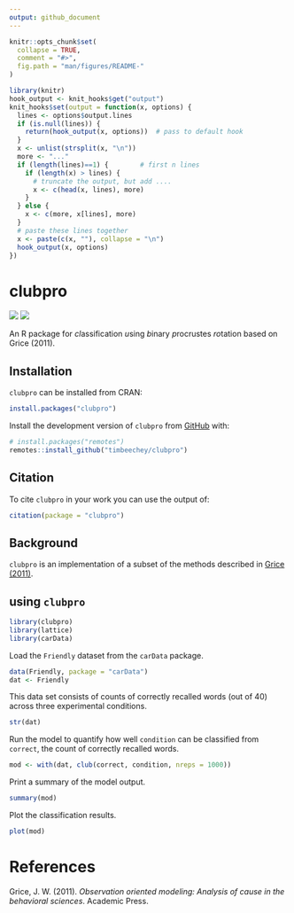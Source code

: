 ```yaml
---
output: github_document
---
```


<!-- README.md is generated from README.Rmd. Please edit that file -->

```r
knitr::opts_chunk$set(
  collapse = TRUE,
  comment = "#>",
  fig.path = "man/figures/README-"
)
```

```r
library(knitr)
hook_output <- knit_hooks$get("output")
knit_hooks$set(output = function(x, options) {
  lines <- options$output.lines
  if (is.null(lines)) {
    return(hook_output(x, options))  # pass to default hook
  }
  x <- unlist(strsplit(x, "\n"))
  more <- "..."
  if (length(lines)==1) {        # first n lines
    if (length(x) > lines) {
      # truncate the output, but add ....
      x <- c(head(x, lines), more)
    }
  } else {
    x <- c(more, x[lines], more)
  }
  # paste these lines together
  x <- paste(c(x, ""), collapse = "\n")
  hook_output(x, options)
})
``` 

# clubpro

<!-- badges: start -->
![](https://www.r-pkg.org/badges/version-ago/clubpro?color=orange)
![](https://cranlogs.r-pkg.org/badges/grand-total/clubpro) 
<!-- badges: end -->

An R package for *cl*assification *u*sing *b*inary *p*rocrustes *ro*tation based on Grice (2011).

## Installation

`clubpro` can be installed from CRAN:

```r
install.packages("clubpro")
```

Install the development version of `clubpro` from [GitHub](https://github.com/timbeechey/clubpro) with:

```r
# install.packages("remotes")
remotes::install_github("timbeechey/clubpro")
```

## Citation

To cite `clubpro` in your work you can use the output of:

```r
citation(package = "clubpro")
```

## Background

`clubpro` is an implementation of a subset of the methods described in [Grice (2011)](https://psycnet.apa.org/record/2011-14580-000).

## using `clubpro`

```r
library(clubpro)
library(lattice)
library(carData)
```

Load the `Friendly` dataset from the `carData` package.

```r
data(Friendly, package = "carData")
dat <- Friendly
```

This data set consists of counts of correctly recalled words (out of 40) across three experimental conditions.

```r
str(dat)
```

Run the model to quantify how well `condition` can be classified from `correct`, the count of correctly recalled words.

```r
mod <- with(dat, club(correct, condition, nreps = 1000))
```

Print a summary of the model output.

```r
summary(mod)
```

Plot the classification results.

```r
plot(mod)
```

# References

Grice, J. W. (2011). _Observation oriented modeling: Analysis of cause in the behavioral sciences_. Academic Press.
